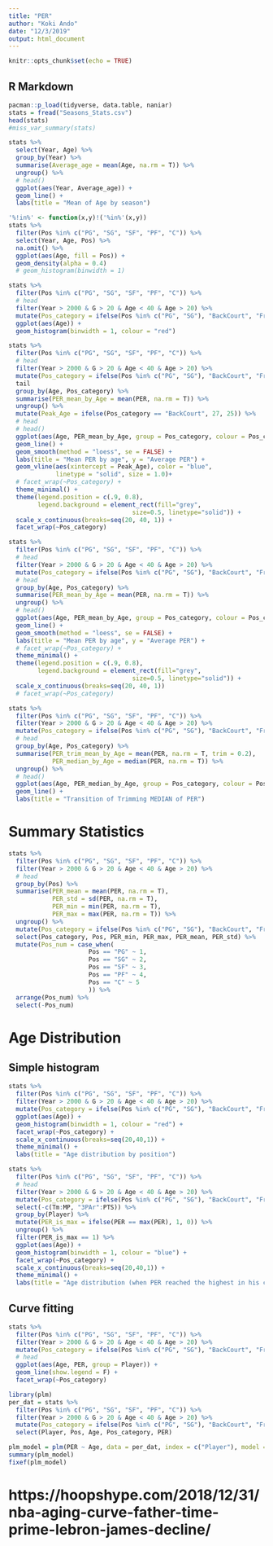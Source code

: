 ```yaml
---
title: "PER"
author: "Koki Ando"
date: "12/3/2019"
output: html_document
---
```


```r
knitr::opts_chunk$set(echo = TRUE)
```

## R Markdown

```r
pacman::p_load(tidyverse, data.table, naniar)
stats = fread("Seasons_Stats.csv")
head(stats)
#miss_var_summary(stats)
```


```r
stats %>% 
  select(Year, Age) %>% 
  group_by(Year) %>% 
  summarise(Average_age = mean(Age, na.rm = T)) %>% 
  ungroup() %>% 
  # head()
  ggplot(aes(Year, Average_age)) +
  geom_line() +
  labs(title = "Mean of Age by season")
```


```r
'%!in%' <- function(x,y)!('%in%'(x,y))
stats %>% 
  filter(Pos %in% c("PG", "SG", "SF", "PF", "C")) %>% 
  select(Year, Age, Pos) %>%
  na.omit() %>% 
  ggplot(aes(Age, fill = Pos)) +
  geom_density(alpha = 0.4)
  # geom_histogram(binwidth = 1)
```




```r
stats %>% 
  filter(Pos %in% c("PG", "SG", "SF", "PF", "C")) %>% 
  # head
  filter(Year > 2000 & G > 20 & Age < 40 & Age > 20) %>% 
  mutate(Pos_category = ifelse(Pos %in% c("PG", "SG"), "BackCourt", "FrontCourt")) %>% 
  ggplot(aes(Age)) +
  geom_histogram(binwidth = 1, colour = "red")
```

```r
stats %>% 
  filter(Pos %in% c("PG", "SG", "SF", "PF", "C")) %>% 
  # head
  filter(Year > 2000 & G > 20 & Age < 40 & Age > 20) %>% 
  mutate(Pos_category = ifelse(Pos %in% c("PG", "SG"), "BackCourt", "FrontCourt")) %>% 
  tail
  group_by(Age, Pos_category) %>% 
  summarise(PER_mean_by_Age = mean(PER, na.rm = T)) %>% 
  ungroup() %>% 
  mutate(Peak_Age = ifelse(Pos_category == "BackCourt", 27, 25)) %>% 
  # head
  # head()
  ggplot(aes(Age, PER_mean_by_Age, group = Pos_category, colour = Pos_category)) +
  geom_line() +
  geom_smooth(method = "loess", se = FALSE) +
  labs(title = "Mean PER by age", y = "Average PER") +
  geom_vline(aes(xintercept = Peak_Age), color = "blue", 
             linetype = "solid", size = 1.0)+
  # facet_wrap(~Pos_category) +
  theme_minimal() +
  theme(legend.position = c(.9, 0.8),
        legend.background = element_rect(fill="grey", 
                                  size=0.5, linetype="solid")) +
  scale_x_continuous(breaks=seq(20, 40, 1)) +
  facet_wrap(~Pos_category)
```

```r
stats %>% 
  filter(Pos %in% c("PG", "SG", "SF", "PF", "C")) %>% 
  # head
  filter(Year > 2000 & G > 20 & Age < 40 & Age > 20) %>% 
  mutate(Pos_category = ifelse(Pos %in% c("PG", "SG"), "BackCourt", "FrontCourt")) %>% 
  # head
  group_by(Age, Pos_category) %>% 
  summarise(PER_mean_by_Age = mean(PER, na.rm = T)) %>% 
  ungroup() %>% 
  # head()
  ggplot(aes(Age, PER_mean_by_Age, group = Pos_category, colour = Pos_category)) +
  geom_line() +
  geom_smooth(method = "loess", se = FALSE) +
  labs(title = "Mean PER by age", y = "Average PER") +
  # facet_wrap(~Pos_category) +
  theme_minimal() +
  theme(legend.position = c(.9, 0.8),
        legend.background = element_rect(fill="grey", 
                                  size=0.5, linetype="solid")) +
  scale_x_continuous(breaks=seq(20, 40, 1))
  # facet_wrap(~Pos_category)
```


```r
stats %>% 
  filter(Pos %in% c("PG", "SG", "SF", "PF", "C")) %>% 
  filter(Year > 2000 & G > 20 & Age < 40 & Age > 20) %>% 
  mutate(Pos_category = ifelse(Pos %in% c("PG", "SG"), "BackCourt", "FrontCourt")) %>% 
  # head
  group_by(Age, Pos_category) %>% 
  summarise(PER_trim_mean_by_Age = mean(PER, na.rm = T, trim = 0.2),
            PER_median_by_Age = median(PER, na.rm = T)) %>% 
  ungroup() %>% 
  # head()
  ggplot(aes(Age, PER_median_by_Age, group = Pos_category, colour = Pos_category)) +
  geom_line() +
  labs(title = "Transition of Trimming MEDIAN of PER")
```



# Summary Statistics

```r
stats %>% 
  filter(Pos %in% c("PG", "SG", "SF", "PF", "C")) %>% 
  filter(Year > 2000 & G > 20 & Age < 40 & Age > 20) %>% 
  # head
  group_by(Pos) %>% 
  summarise(PER_mean = mean(PER, na.rm = T),
            PER_std = sd(PER, na.rm = T),
            PER_min = min(PER, na.rm = T),
            PER_max = max(PER, na.rm = T)) %>% 
  ungroup() %>% 
  mutate(Pos_category = ifelse(Pos %in% c("PG", "SG"), "BackCourt", "FrontCourt")) %>% 
  select(Pos_category, Pos, PER_min, PER_max, PER_mean, PER_std) %>%
  mutate(Pos_num = case_when(
                      Pos == "PG" ~ 1,
                      Pos == "SG" ~ 2,
                      Pos == "SF" ~ 3,
                      Pos == "PF" ~ 4,
                      Pos == "C" ~ 5 
                      )) %>% 
  arrange(Pos_num) %>% 
  select(-Pos_num)
```



# Age Distribution

## Simple histogram

```r
stats %>% 
  filter(Pos %in% c("PG", "SG", "SF", "PF", "C")) %>% 
  filter(Year > 2000 & G > 20 & Age < 40 & Age > 20) %>% 
  mutate(Pos_category = ifelse(Pos %in% c("PG", "SG"), "BackCourt", "FrontCourt")) %>% 
  ggplot(aes(Age)) +
  geom_histogram(binwidth = 1, colour = "red") +
  facet_wrap(~Pos_category) +
  scale_x_continuous(breaks=seq(20,40,1)) +
  theme_minimal() +
  labs(title = "Age distribution by position")
```


```r
stats %>% 
  filter(Pos %in% c("PG", "SG", "SF", "PF", "C")) %>% 
  # head
  filter(Year > 2000 & G > 20 & Age < 40 & Age > 20) %>% 
  mutate(Pos_category = ifelse(Pos %in% c("PG", "SG"), "BackCourt", "FrontCourt")) %>% 
  select(-c(Tm:MP, "3PAr":PTS)) %>% 
  group_by(Player) %>% 
  mutate(PER_is_max = ifelse(PER == max(PER), 1, 0)) %>% 
  ungroup() %>% 
  filter(PER_is_max == 1) %>% 
  ggplot(aes(Age)) +
  geom_histogram(binwidth = 1, colour = "blue") +
  facet_wrap(~Pos_category) +
  scale_x_continuous(breaks=seq(20,40,1)) +
  theme_minimal() +
  labs(title = "Age distribution (when PER reached the highest in his career)")
```

## Curve fitting


```r
stats %>% 
  filter(Pos %in% c("PG", "SG", "SF", "PF", "C")) %>% 
  filter(Year > 2000 & G > 20 & Age < 40 & Age > 20) %>% 
  mutate(Pos_category = ifelse(Pos %in% c("PG", "SG"), "BackCourt", "FrontCourt")) %>%
  # head
  ggplot(aes(Age, PER, group = Player)) +
  geom_line(show.legend = F) +
  facet_wrap(~Pos_category)
```

```r
library(plm)
per_dat = stats %>% 
  filter(Pos %in% c("PG", "SG", "SF", "PF", "C")) %>% 
  filter(Year > 2000 & G > 20 & Age < 40 & Age > 20) %>% 
  mutate(Pos_category = ifelse(Pos %in% c("PG", "SG"), "BackCourt", "FrontCourt")) %>% 
  select(Player, Pos, Age, Pos_category, PER)

plm_model = plm(PER ~ Age, data = per_dat, index = c("Player"), model = "within")
summary(plm_model)
fixef(plm_model)
```




# https://hoopshype.com/2018/12/31/nba-aging-curve-father-time-prime-lebron-james-decline/





